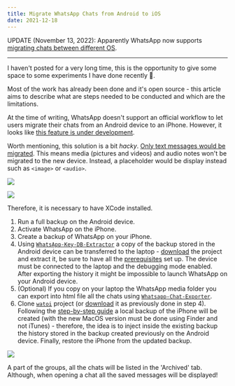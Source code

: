 ```yaml
---
title: Migrate WhatsApp Chats from Android to iOS
date: 2021-12-18
---
```


UPDATE (November 13, 2022): Apparently WhatsApp now supports [migrating chats between different OS](https://faq.whatsapp.com/530788665445780/).

--- 

I haven't posted for a very long time, this is the opportunity to give some space 
to some experiments I have done recently 🚀.

Most of the work has already been done and it's open source - this article 
aims to describe what are steps needed to be conducted and which are the limitations.

At the time of writing, WhatsApp doesn't support an official workflow to let users migrate their chats
from an Android device to an iPhone. However, it looks like [this feature is under development](https://faq.whatsapp.com/general/account-and-profile/about-changing-phones/?lang=en).

Worth mentioning, this solution is a bit _hacky_. [Only text messages would be migrated](https://github.com/residentsummer/watoi/issues/1).
This means media (pictures and videos) and audio notes won't be migrated to the new device.
Instead, a placeholder would be display instead such as `<image>` or `<audio>`.

![](./IMG_0038.jpg)

![](./IMG_0037.jpg)

Therefore, it is necessary to have XCode installed. 

1. Run a full backup on the Android device.
1. Activate WhatsApp on the iPhone.
1. Create a backup of WhatsApp on your iPhone.
1. Using [`WhatsApp-Key-DB-Extractor`](https://github.com/KnugiHK/WhatsApp-Key-DB-Extractor) a copy of the backup stored in the Android device can be transferred to the laptop - [download](https://github.com/KnugiHK/WhatsApp-Key-DB-Extractor/archive/refs/heads/master.zip)
the project and extract it, be sure to have all the [prerequisites](https://github.com/KnugiHK/WhatsApp-Key-DB-Extractor#prerequisites) set up.
The device must be connected to the laptop and the debugging mode enabled. 
After exporting the history it might be impossible to launch WhatsApp on your Android device. 
1. (Optional) If you copy on your laptop the WhatsApp media folder you can export into html file all the chats using [`Whatsapp-Chat-Exporter`](https://github.com/KnugiHK/Whatsapp-Chat-Exporter).
1. Clone [`watoi`](https://github.com/residentsummer/watoi) project (or [download](https://github.com/residentsummer/watoi/archive/refs/heads/master.zip)
it as previously done in step 4). Following the [step-by-step guide](https://github.com/residentsummer/watoi#step-by-step-guide) a local backup of the
iPhone will be created (with the new MacOS version must be done using Finder and not iTunes) - therefore, the idea is to inject inside the existing backup the history stored in the backup
created previously on the Android device. Finally, restore the iPhone from the updated backup.

![](./IMG_0039.jpg)

A part of the groups, all the chats will be listed in the 'Archived' tab.
Although, when opening a chat all the saved messages will be displayed!